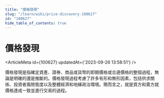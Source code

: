 ```yaml
---
title: "價格發現"
slug: "/learn/wiki/price-discovery-100627"
id: "100627"
hide_table_of_contents: true
---
```



# 價格發現

<ArticleMeta id={100627} updatedAt={'2023-09-26 13:58:51'} />
<div className='border-solid border-b border-t-0 my-4 border-[var(--ifm-color-gray-300)]' />

價格發現是指確定資產、證券、商品或貨幣的即期價格或合適價格的整個過程，無論是明確的還是推斷的。價格發現過程考慮了許多有形和無形因素，包括供求關係、投資者風險態度以及整體經濟和地緣政治環境。簡而言之，就是買方和賣方就價格達成一致並進行交易的過程。
